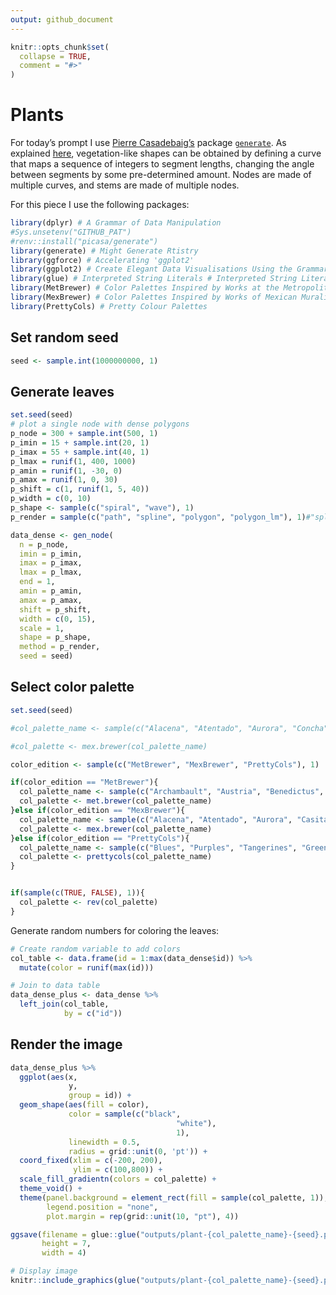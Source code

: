 ```yaml
---
output: github_document
---
```


<!-- README.md is generated from README.Rmd. Please edit that file -->

```r
knitr::opts_chunk$set(
  collapse = TRUE,
  comment = "#>"
)
```

# Plants

<!-- badges: start -->
<!-- badges: end -->

For today's prompt I use [Pierre Casadebaig's](https://github.com/picasa) package [`generate`](https://github.com/picasa/generate). As explained [here](https://github.com/picasa/generative_examples/blob/master/R/sequence_collatz.rmd#L25), vegetation-like shapes can be obtained by defining a curve that maps a sequence of integers to segment lengths, changing the angle between segments by some pre-determined amount. Nodes are made of multiple curves, and stems are made of multiple nodes. 

For this piece I use the following packages:
```r
library(dplyr) # A Grammar of Data Manipulation
#Sys.unsetenv("GITHUB_PAT")
#renv::install("picasa/generate")
library(generate) # Might Generate Rtistry
library(ggforce) # Accelerating 'ggplot2'
library(ggplot2) # Create Elegant Data Visualisations Using the Grammar of Graphics
library(glue) # Interpreted String Literals # Interpreted String Literals
library(MetBrewer) # Color Palettes Inspired by Works at the Metropolitan Museum of Art
library(MexBrewer) # Color Palettes Inspired by Works of Mexican Muralists # Color Palettes Inspired by Works of Mexican Muralists
library(PrettyCols) # Pretty Colour Palettes
```

## Set random seed

```r
seed <- sample.int(1000000000, 1)
```

## Generate leaves

```r
set.seed(seed)
# plot a single node with dense polygons
p_node = 300 + sample.int(500, 1)
p_imin = 15 + sample.int(20, 1)
p_imax = 55 + sample.int(40, 1)
p_lmax = runif(1, 400, 1000)
p_amin = runif(1, -30, 0)
p_amax = runif(1, 0, 30)
p_shift = c(1, runif(1, 5, 40))
p_width = c(0, 10)
p_shape <- sample(c("spiral", "wave"), 1)
p_render = sample(c("path", "spline", "polygon", "polygon_lm"), 1)#"spline"

data_dense <- gen_node(
  n = p_node,
  imin = p_imin,
  imax = p_imax,
  lmax = p_lmax,
  end = 1,
  amin = p_amin,
  amax = p_amax,
  shift = p_shift,
  width = c(0, 15),
  scale = 1,
  shape = p_shape,
  method = p_render,
  seed = seed)
```

## Select color palette

```r
set.seed(seed)

#col_palette_name <- sample(c("Alacena", "Atentado", "Aurora", "Concha", "Frida", "Huida", "Maiz", "Ofrenda", "Revolucion", "Ronda", "Taurus1", "Taurus2", "Tierra", "Vendedora"), 1)

#col_palette <- mex.brewer(col_palette_name)

color_edition <- sample(c("MetBrewer", "MexBrewer", "PrettyCols"), 1)

if(color_edition == "MetBrewer"){
  col_palette_name <- sample(c("Archambault", "Austria", "Benedictus", "Cassatt1", "Cassatt2", "Cross", "Degas", "Demuth", "Derain", "Egypt", "Gauguin", "Greek", "Hiroshige", "Hokusai1", "Hokusai2", "Hokusai3", "Homer1", "Homer2", "Ingres", "Isfahan1", "Isfahan2", "Java", "Johnson", "Juarez", "Kandinsky", "Klimt", "Lakota", "Manet", "Moreau", "Morgenstern", "Nattier", "Navajo", "NewKingdom", "Nizami", "OKeeffe1", "OKeeffe2", "Paquin", "Peru1", "Peru2", "Pillement", "Pissaro", "Redon", "Renoir", "Signac", "Tam", "Tara", "Thomas", "Tiepolo", "Troy", "Tsimshian", "VanGogh1", "VanGogh2", "VanGogh3", "Veronese", "Wissing"), 1)
  col_palette <- met.brewer(col_palette_name)
}else if(color_edition == "MexBrewer"){
  col_palette_name <- sample(c("Alacena", "Atentado", "Aurora", "Casita1", "Casita2", "Casita3", "Concha", "Frida", "Huida", "Maiz", "Ofrenda", "Revolucion", "Ronda", "Taurus1", "Taurus2", "Tierra", "Vendedora"), 1)
  col_palette <- mex.brewer(col_palette_name)
}else if(color_edition == "PrettyCols"){
  col_palette_name <- sample(c("Blues", "Purples", "Tangerines", "Greens", "Pinks", "Teals", "PurpleGreens", "PinkGreens", "TangerineBlues", "PurplePinks", "TealGreens", "Bold", "Dark", "Light", "Neon", "Relax", "Autumn", "Winter", "Rainbow"), 1)
  col_palette <- prettycols(col_palette_name)
}


if(sample(c(TRUE, FALSE), 1)){
  col_palette <- rev(col_palette)
}
```

Generate random numbers for coloring the leaves:
```r
# Create random variable to add colors
col_table <- data.frame(id = 1:max(data_dense$id)) %>%
  mutate(color = runif(max(id)))

# Join to data table
data_dense_plus <- data_dense %>%
  left_join(col_table,
            by = c("id"))
```

## Render the image

```r
data_dense_plus %>%
  ggplot(aes(x,
             y,
             group = id)) +
  geom_shape(aes(fill = color),
             color = sample(c("black", 
                                     "white"), 
                                     1),
             linewidth = 0.5, 
             radius = grid::unit(0, 'pt')) +
  coord_fixed(xlim = c(-200, 200),
              ylim = c(100,800)) +
  scale_fill_gradientn(colors = col_palette) +
  theme_void() +
  theme(panel.background = element_rect(fill = sample(col_palette, 1)),
        legend.position = "none",
        plot.margin = rep(grid::unit(10, "pt"), 4))

ggsave(filename = glue::glue("outputs/plant-{col_palette_name}-{seed}.png"),
       height = 7,
       width = 4)
```

```r
# Display image
knitr::include_graphics(glue("outputs/plant-{col_palette_name}-{seed}.png"))
```



